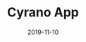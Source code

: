 ---
title: Cyrano App
slug: cyrano-app
excerpt: CyranoApp is a love quotes social network where you can read, write and share love quotes.
tech: [html, scss, handlebars, node.js, express.js, mongodb]
date: 2019-11-10
projectUrl: https://cyrano-app.herokuapp.com
logoUrl: portfolio/cyrano-app.png
githubUrl: https://github.com/mitji/cyrano
demoUser: {user: demoUser, pswd: demopass}
---